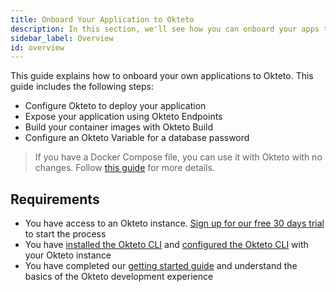 ```yaml
---
title: Onboard Your Application to Okteto
description: In this section, we'll see how you can onboard your apps to Okteto
sidebar_label: Overview
id: overview
---
```


This guide explains how to onboard your own applications to Okteto. This guide includes the following steps:

- Configure Okteto to deploy your application
- Expose your application using Okteto Endpoints
- Build your container images with Okteto Build
- Configure an Okteto Variable for a database password

> If you have a Docker Compose file, you can use it with Okteto with no changes. Follow [this guide](guides/tutorials/compose-getting-started.mdx) for more details.

## Requirements

- You have access to an Okteto instance. [Sign up for our free 30 days trial](https://www.okteto.com/free-trial/) to start the process
- You have [installed the Okteto CLI](get-started/install-okteto-cli.mdx/#installing-the-okteto-cli) and [configured the Okteto CLI](get-started/install-okteto-cli.mdx/#configuring-the-okteto-cli) with your Okteto instance
- You have completed our [getting started guide](get-started/deploy-first-env.mdx) and understand the basics of the Okteto development experience
